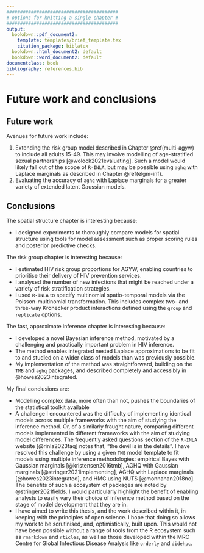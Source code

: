 ```yaml
---
#########################################
# options for knitting a single chapter #
#########################################
output:
  bookdown::pdf_document2:
    template: templates/brief_template.tex
    citation_package: biblatex
  bookdown::html_document2: default
  bookdown::word_document2: default
documentclass: book
bibliography: references.bib
---
```


# Future work and conclusions
\adjustmtc
\markboth{Conclusions}{}
<!-- For PDF output, include these two LaTeX commands after unnumbered chapter headings, otherwise the mini table of contents and the running header will show the previous chapter -->

<!-- JWE: Minor corrections often involve (1) fixing typos, (2) clarifying things, (3) elaborating on the contributions to science and implications of the PhD in the Conclusions chapter [by far the most common point of examiner feedback] -->

## Future work

Avenues for future work include:

1. Extending the risk group model described in Chapter \@ref(multi-agyw) to include all adults 15-49. This may involve modelling of age-stratified sexual partnerships [@wolock2021evaluating]. Such a model would likely fall out of the scope of `R-INLA`, but may be possible using `aghq` with Laplace marginals as described in Chapter \@ref(elgm-inf).
2. Evaluating the accuracy of `aghq` with Laplace marginals for a greater variety of extended latent Gaussian models.

## Conclusions

The spatial structure chapter is interesting because:

* I designed experiments to thoroughly compare models for spatial structure using tools for model assessment such as proper scoring rules and posterior predictive checks.

The risk group chapter is interesting because:

* I estimated HIV risk group proportions for AGYW, enabling countries to prioritise their delivery of HIV prevention services.
* I analysed the number of new infections that might be reached under a variety of risk stratification strategies.
* I used `R-INLA` to specify multinomial spatio-temporal models via the Poisson-multinomial transformation. This includes complex two- and three-way Kronecker product interactions defined using the `group` and `replicate` options.

The fast, approximate inference chapter is interesting because:

* I developed a novel Bayesian inference method, motivated by a challenging and practically important problem in HIV inference.
* The method enables integrated nested Laplace approximations to be fit to and studied on a wider class of models than was previously possible.
* My implementation of the method was straightforward, building on the `TMB` and `aghq` packages, and described completely and accessibly in @howes2023integrated.

My final conclusions are:

* Modelling complex data, more often than not, pushes the boundaries of the statistical toolkit available
* A challenge I encountered was the difficulty of implementing identical models across multiple frameworks with the aim of studying the inference method. Or, of a similarly fraught nature, comparing different models implemented in different frameworks with the aim of studying model differences. The frequently asked questions section of the `R-INLA` website [@rinla2023faq] notes that, "the devil is in the details". I have resolved this challenge by using a given `TMB` model template to fit models using multiple inference methodologies: empirical Bayes with Gaussian marginals [@kristensen2016tmb], AGHQ with Gaussian marginals [@stringer2021implementing], AGHQ with Laplace marginals [@howes2023integrated], and HMC using NUTS [@monnahan2018no]. The benefits of such a ecosystem of packages are noted by @stringer2021fields. I would particularly highlight the benefit of enabling analysts to easily vary their choice of inference method based on the stage of model development that they are in.
* I have aimed to write this thesis, and the work described within it, in keeping with the principles of open science. I hope that doing so allows my work to be scrutinised, and, optimistically, built upon. This would not have been possible without a range of tools from the R ecosystem such as `rmarkdown` and `rticles`, as well as those developed within the MRC Centre for Global Infectious Disease Analysis like `orderly` and `didehpc`.
